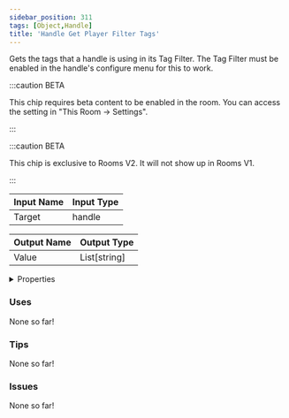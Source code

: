 ```yaml
---
sidebar_position: 311
tags: [Object,Handle]
title: 'Handle Get Player Filter Tags'
---
```


Gets the tags that a handle is using in its Tag Filter. The Tag Filter must be enabled in the handle's configure menu for this to work.

:::caution BETA

This chip requires beta content to be enabled in the room. You can access the setting in "This Room -> Settings".

:::

:::caution BETA

This chip is exclusive to Rooms V2. It will not show up in Rooms V1.

:::


<EsbSvg />

| Input Name | Input Type |
|-----------|-----------|
| Target | handle |

| Output Name | Output Type |
|-----------|-----------|
| Value | List[string] |


<details>
  <summary>Properties</summary>
  <div>
    <div>
    <table>
      <thead>
        <tr>
          <th>Is beta required?</th>
          <th>✅</th>
        </tr>
        <tr>
          <th>Is this chip a trolling risk?</th>
          <th>❌</th>
        </tr>
        <tr>
          <th>Is this chip a role assignment risk?</th>
          <th>❌</th>
        </tr>
        <tr>
          <th>Chip UUID</th>
          <th>37545ad5-40c3-49c0-9c32-1c4ccdd27f83</th>
        </tr>
      </thead>
    </table>
    </div>
  </div>
</details>

### Uses

None so far!

### Tips

None so far!

### Issues

None so far!